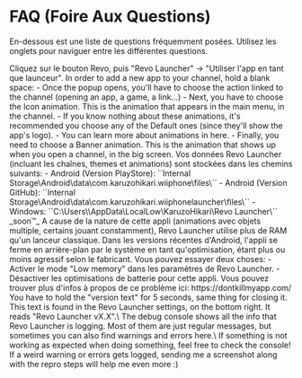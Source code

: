 
# FAQ (Foire Aux Questions)
En-dessous est une liste de questions fréquemment posées. Utilisez les onglets pour naviguer entre les différentes questions.

<Tabs>
  <TabItem value="1" label="Comment mettre l'appli en tant que lanceur par défaut?" default>
    Cliquez sur le bouton Revo, puis "Revo Launcher" -> "Utiliser l'app en tant que launceur".
  </TabItem>
  <TabItem value="2" label="Comment ajouter des nouvelles chaînes ?">
    In order to add a new app to your channel, hold a blank space:
      - Once the popup opens, you'll have to choose the action linked to the channel (opening an app, a game, a link...)
      - Next, you have to choose the Icon animation. This is the animation that appears in the main menu, in the channel.
          - If you know nothing about these animations, it's recommended you choose any of the Default ones (since they'll show the app's logo).
          - You can learn more about animations in here.
      - Finally, you need to choose a Banner animation. This is the animation that shows up when you open a channel, in the big screen.
  </TabItem>
  <TabItem value="3" label="Où sont stockées mes données ?">
    Vos données Revo Launcher (incluant les chaînes, themes et animations) sont stockées dans les chemins suivants:
      - Android (Version PlayStore): ``Internal Storage\Android\data\com.karuzohikari.wiiphone\files\``
      - Android (Version GitHub): ``Internal Storage\Android\data\com.karuzohikari.wiiphonelauncher\files\``
      - Windows: ``C:\Users\<Your User>\AppData\LocalLow\KaruzoHikari\Revo Launcher\``
  </TabItem>
  <TabItem value="4" label="Quels emulateurs supportent Revo Launcher ?">
    _soon™_
  </TabItem>
  <TabItem value="5" label="Pourquoi l'appli se ferme en arrière-plan ?">
    A cause de la nature de cette appli (animations avec objets multiple, certains jouant constamment), Revo Launcher utilise plus de RAM qu'un lanceur classique. Dans les versions récentes d'Android, l'appli se ferme en arrière-plan par le système en tant qu'optimisation, étant plus ou moins agressif selon le fabricant. Vous pouvez essayer deux choses:
      - Activer le mode "Low memory" dans les paramètres de Revo Launcher.
      - Désactiver les optimisations de batterie pour cette appli. Vous pouvez trouver plus d'infos à propos de ce problème ici: https://dontkillmyapp.com/
  </TabItem>
  <TabItem value="6" label="Comment ouvrir la console de debug ?">
    You have to hold the "version text" for 5 seconds, same thing for closing it. This text is found in the Revo Launcher settings, on the bottom right. It reads "Revo Launcher vX.X".\
    The debug console shows all the info that Revo Launcher is logging. Most of them are just regular messages, but sometimes you can also find warnings and errors here.\
    If something is not working as expected when doing something, feel free to check the console! If a weird warning or errors gets logged, sending me a screenshot along with the repro steps will help me even more :)
  </TabItem>
</Tabs>